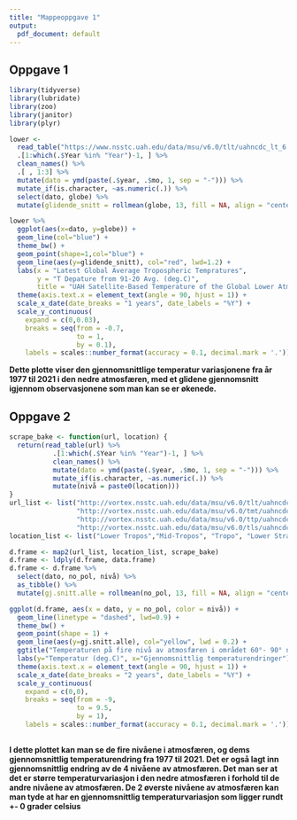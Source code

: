 ```yaml
---
title: "Mappeoppgave 1"
output: 
  pdf_document: default
---
```


## Oppgave 1
```r
library(tidyverse)
library(lubridate)
library(zoo)
library(janitor)
library(plyr)

lower <- 
  read_table("https://www.nsstc.uah.edu/data/msu/v6.0/tlt/uahncdc_lt_6.0.txt") %>% 
  .[1:which(.$Year %in% "Year")-1, ] %>% 
  clean_names() %>% 
  .[ , 1:3] %>%  
  mutate(dato = ymd(paste(.$year, .$mo, 1, sep = "-"))) %>% 
  mutate_if(is.character, ~as.numeric(.)) %>% 
  select(dato, globe) %>% 
  mutate(glidende_snitt = rollmean(globe, 13, fill = NA, align = "center"))
```


```r
lower %>% 
  ggplot(aes(x=dato, y=globe)) + 
  geom_line(col="blue") + 
  theme_bw() +
  geom_point(shape=1,col="blue") +
  geom_line(aes(y=glidende_snitt), col="red", lwd=1.2) + 
  labs(x = "Latest Global Average Tropospheric Tempratures", 
       y = "T Depature from 91-20 Avg. (deg.C)", 
       title = "UAH Satellite-Based Temperature of the Global Lower Atmosphere (Version 6.0)") + 
  theme(axis.text.x = element_text(angle = 90, hjust = 1)) +
  scale_x_date(date_breaks = "1 years", date_labels = "%Y") + 
  scale_y_continuous( 
    expand = c(0,0.03), 
    breaks = seq(from = -0.7,
                 to = 1,
                 by = 0.1), 
    labels = scales::number_format(accuracy = 0.1, decimal.mark = '.'))

```

**Dette plotte viser den gjennomsnittlige temperatur variasjonene fra år 1977 til 2021 i den nedre atmosfæren, med et glidene gjennomsnitt igjennom observasjonene som man kan se er økenede.**


## Oppgave 2
```r
scrape_bake <- function(url, location) {
  return(read_table(url) %>% 
           .[1:which(.$Year %in% "Year")-1, ] %>% 
           clean_names() %>% 
           mutate(dato = ymd(paste(.$year, .$mo, 1, sep = "-"))) %>% 
           mutate_if(is.character, ~as.numeric(.)) %>% 
           mutate(nivå = paste0(location)))
}
url_list <- list("http://vortex.nsstc.uah.edu/data/msu/v6.0/tlt/uahncdc_lt_6.0.txt",
                 "http://vortex.nsstc.uah.edu/data/msu/v6.0/tmt/uahncdc_mt_6.0.txt",
                 "http://vortex.nsstc.uah.edu/data/msu/v6.0/ttp/uahncdc_tp_6.0.txt",
                 "http://vortex.nsstc.uah.edu/data/msu/v6.0/tls/uahncdc_ls_6.0.txt")
location_list <- list("Lower Tropos","Mid-Tropos", "Tropo", "Lower Stratos")

d.frame <- map2(url_list, location_list, scrape_bake)
d.frame <- ldply(d.frame, data.frame)
d.frame <- d.frame %>%  
  select(dato, no_pol, nivå) %>% 
  as_tibble() %>% 
  mutate(gj.snitt.alle = rollmean(no_pol, 13, fill = NA, align = "center"))
```


```r
ggplot(d.frame, aes(x = dato, y = no_pol, color = nivå)) + 
  geom_line(linetype = "dashed", lwd=0.9) + 
  theme_bw() + 
  geom_point(shape = 1) + 
  geom_line(aes(y=gj.snitt.alle), col="yellow", lwd = 0.2) + 
  ggtitle("Temperaturen på fire nivå av atmosfæren i området 60°- 90° nord \n med gjennomsnitt ") + 
  labs(y="Temperatur (deg.C)", x="Gjennomsnittlig temperaturendringer") +
  theme(axis.text.x = element_text(angle = 90, hjust = 1)) +
  scale_x_date(date_breaks = "2 years", date_labels = "%Y") + 
  scale_y_continuous( 
    expand = c(0,0), 
    breaks = seq(from = -9,
                 to = 9.5,
                 by = 1), 
    labels = scales::number_format(accuracy = 0.1, decimal.mark = '.'))
  
```
**I dette plottet kan man se de fire nivåene i atmosfæren, og dems gjennomsnittlig temperaturendring fra 1977 til 2021. Det er også lagt inn gjennomsnittlig endring av de 4 nivåene av atmosfæren. Det man ser at det er større temperaturvariasjon i den nedre atmosfæren i forhold til de andre nivåene av atmosfæren. De 2 øverste nivåene av atmosfæren kan man tyde at har en gjennomsnittlig temperaturvariasjon som ligger rundt +- 0 grader celsius**

